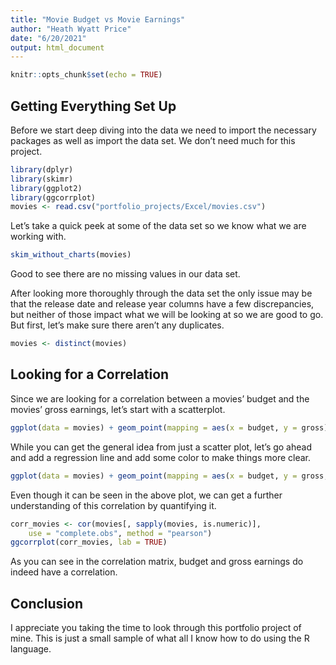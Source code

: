 ---
title: "Movie Budget vs Movie Earnings"
author: "Heath Wyatt Price"
date: "6/20/2021"
output: html_document
---

```{r setup, include=FALSE}
knitr::opts_chunk$set(echo = TRUE)
```


## Getting Everything Set Up

Before we start deep diving into the data we need to import the necessary packages as well as import the data set. We don't need much for this project.

```{r}
library(dplyr)
library(skimr)
library(ggplot2)
library(ggcorrplot)
movies <- read.csv("portfolio_projects/Excel/movies.csv")
```

Let's take a quick peek at some of the data set so we know what we are working with.
```{r}

skim_without_charts(movies)
```
Good to see there are no missing values in our data set.


After looking more thoroughly through the data set the only issue may be that the release date and release year columns have a few discrepancies, but neither of those impact what we will be looking at so we are good to go. But first, let's make sure there aren't any duplicates.
```{r}
movies <- distinct(movies)
```


## Looking for a Correlation

Since we are looking for a correlation between a movies' budget and the movies' gross earnings, let's start with a scatterplot.

```{r}
ggplot(data = movies) + geom_point(mapping = aes(x = budget, y = gross)) + ggtitle("Budget vs Gross Earnings") + xlab("Budget for Film") + ylab("Gross Earnings")
```

While you can get the general idea from just a scatter plot, let's go ahead and add a regression line and add some color to make things more clear.

```{r}
ggplot(data = movies) + geom_point(mapping = aes(x = budget, y = gross, colour = "red")) + ggtitle("Budget vs Gross Earnings") + xlab("Budget for Film") + ylab("Gross Earnings") + geom_abline(color = 'blue') + guides(color = FALSE)
```

Even though it can be seen in the above plot, we can get a further understanding of this correlation by quantifying it.

```{r}
corr_movies <- cor(movies[, sapply(movies, is.numeric)],
    use = "complete.obs", method = "pearson")
ggcorrplot(corr_movies, lab = TRUE)
```

As you can see in the correlation matrix, budget and gross earnings do indeed have a correlation.

## Conclusion
I appreciate you taking the time to look through this portfolio project of mine. This is just a small sample of what all I know how to do using the R language. 